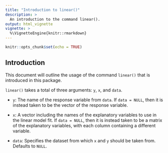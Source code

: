 ```yaml
---
title: "Introduction to linear()"
description: >
  An introduction to the command linear().
output: html_vignette
vignette: >
  %\VignetteEngine{knitr::rmarkdown}
---
```


```r
knitr::opts_chunk$set(echo = TRUE)
```

## Introduction

This document will outline the usage of the command `linear()` that is introduced in this package. 

`linear()` takes a total of three arguments: `y`, `x`, and `data`.

* `y`: The name of the response variable from `data`. If `data = NULL`, then it is instead taken to be the vector of the response variable.

* `x`: A vector including the names of the explanatory variables to use in the linear model fit. If `data = NULL`, then it is instead taken to be a matrix of the explanatory variables, with each column containing a different variable.

* `data`: Specifies the dataset from which `x` and `y` should be taken from. Defaults to `NULL`.

